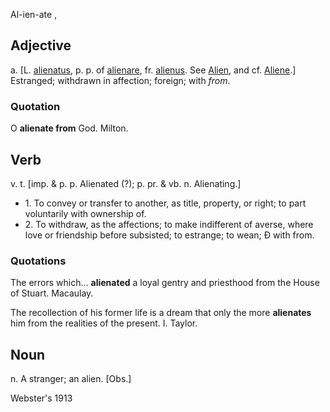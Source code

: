 Al-ien-ate , 
==Adjective==
a. 
[L. [[alienatus]], p. p. of [[alienare]], fr. [[alienus]]. See [[Alien]], and cf. [[Aliene]].] 
Estranged; withdrawn in affection; foreign; with ''from''. 
===Quotation===
O '''alienate from''' God. Milton.

==Verb==
v. t. [imp. & p. p. Alienated (?); p. pr. & vb. n. Alienating.] 
*1. To convey or transfer to another, as title, property, or right; to part voluntarily with ownership of.
*2. To withdraw, as the affections; to make indifferent of averse, where love or friendship before subsisted; to estrange; to wean; Ð with from.
===Quotations===
The errors which... '''alienated''' a loyal gentry and priesthood from the House of Stuart. Macaulay.

The recollection of his former life is a dream that only the more '''alienates''' him from the realities of the present. I. Taylor.

==Noun==
n. A stranger; an alien. [Obs.]



Webster's 1913
